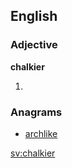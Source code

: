 ==English==

===Adjective===
'''chalkier'''

# {{comparative of|chalky}}

===Anagrams===
* [[archlike#English|archlike]]

[[sv:chalkier]]